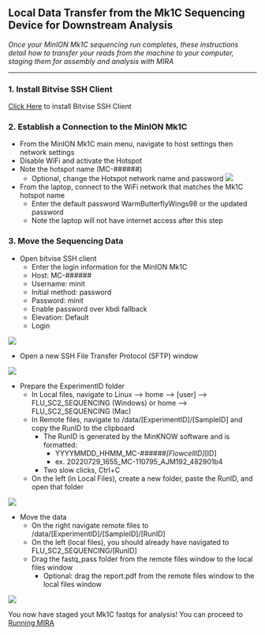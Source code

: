 ## Local Data Transfer from the Mk1C Sequencing Device for Downstream Analysis ##

_Once your MinION Mk1C sequencing run completes, these instructions detail how to transfer your reads from the machine to your computer, staging them for assembly and analysis with MIRA_

<hr>

### 1. Install Bitvise SSH Client ###

[Click Here](https://dl.bitvise.com/BvSshClient-Inst.exe) to install Bitvise SSH Client

### 2. Establish a Connection to the MinION Mk1C ###

* From the MinION Mk1C main menu, navigate to host settings then network settings
* Disable WiFi and activate the Hotspot
* Note the hotspot name (MC-######)
    * Optional, change the Hotspot network name and password
![](images/mk1c_connection.jpg)

* From the laptop, connect to the WiFi network that matches the Mk1C hotspot name
    * Enter the default password WarmButterflyWings98 or the updated password
    * Note the laptop will not have internet access after this step

### 3. Move the Sequencing Data ###

* Open bitvise SSH client
    * Enter the login information for the MinION Mk1C
    * Host: MC-######
    * Username: minit
    * Initial method: password 
    * Password: minit
    * Enable password over kbdi fallback
    * Elevation: Default
    * Login

![](images/bitvise1.png)

* Open a new SSH File Transfer Protocol (SFTP) window

![](images/bitvise2.png)

* Prepare the ExperimentID folder
    * In Local files, navigate to Linux --> home --> [user] --> FLU_SC2_SEQUENCING (Windows) or home --> FLU_SC2_SEQUENCING (Mac)
    * In Remote files, navigate to /data/[ExperimentID]/[SampleID] and copy the RunID to the clipboard
        * The RunID is generated by the MinKNOW software and is formatted:
            * YYYYMMDD_HHMM_MC-######_[FlowcellID]_[ID]
            * ex. 20220729_1655_MC-110795_AJM192_482901b4
        * Two slow clicks, Ctrl+C
    * On the left (in Local Files), create a new folder, paste the RunID, and open that folder

![](images/bitvise3.png)


* Move the data
    * On the right navigate remote files to /data/[ExperimentID]/[SampleID]/[RunID]
    * On the left (local files), you should already have navigated to FLU_SC2_SEQUENCING/[RunID]
    * Drag the fastq_pass folder from the remote files window to the local files window
        * Optional: drag the report.pdf from the remote files window to the local files window

![](images/bitvise4.png)


You now have staged yout Mk1C fastqs for analysis! You can proceed to [Running MIRA](./running-mira.html)

